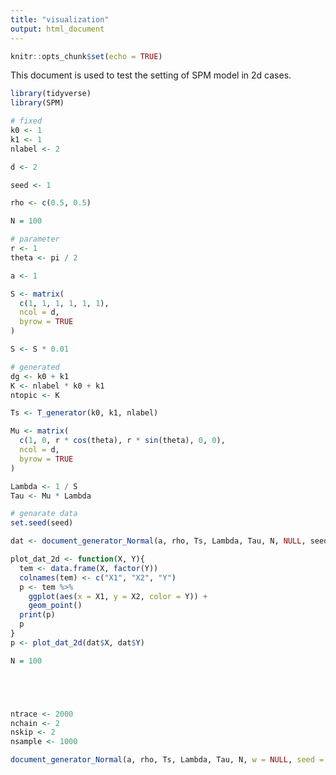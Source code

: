 ```yaml
---
title: "visualization"
output: html_document
---
```


```r
knitr::opts_chunk$set(echo = TRUE)
```

This document is used to test the setting of SPM model in 2d cases. 

```r
library(tidyverse)
library(SPM)
```

```r
# fixed
k0 <- 1
k1 <- 1
nlabel <- 2

d <- 2

seed <- 1

rho <- c(0.5, 0.5)

N = 100

# parameter
r <- 1
theta <- pi / 2

a <- 1

S <- matrix(
  c(1, 1, 1, 1, 1, 1),
  ncol = d,
  byrow = TRUE
)

S <- S * 0.01

# generated
dg <- k0 + k1
K <- nlabel * k0 + k1
ntopic <- K

Ts <- T_generator(k0, k1, nlabel)

Mu <- matrix( 
  c(1, 0, r * cos(theta), r * sin(theta), 0, 0),
  ncol = d,
  byrow = TRUE
)

Lambda <- 1 / S
Tau <- Mu * Lambda

# genarate data
set.seed(seed)

dat <- document_generator_Normal(a, rho, Ts, Lambda, Tau, N, NULL, seed)

plot_dat_2d <- function(X, Y){
  tem <- data.frame(X, factor(Y))
  colnames(tem) <- c("X1", "X2", "Y")
  p <- tem %>%
    ggplot(aes(x = X1, y = X2, color = Y)) +
    geom_point()
  print(p)
  p
}
p <- plot_dat_2d(dat$X, dat$Y)

```

```r


N = 100





ntrace <- 2000
nchain <- 2
nskip <- 2
nsample <- 1000
```


```r
document_generator_Normal(a, rho, Ts, Lambda, Tau, N, w = NULL, seed = NULL)
  
 

```

